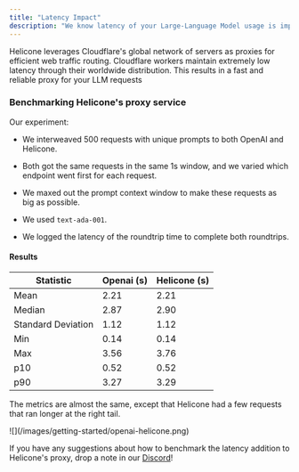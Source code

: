 ```yaml
---
title: "Latency Impact"
description: "We know latency of your Large-Language Model usage is important to your application's success, that's why we designed Helicone to impact latency as little as possible."
---
```


Helicone leverages Cloudflare's global network of servers as proxies for
efficient web traffic routing. Cloudflare workers maintain extremely low latency
through their worldwide distribution. This results in a fast and reliable proxy
for your LLM requests

### Benchmarking Helicone's proxy service

Our experiment:

- We interweaved 500 requests with unique prompts to both OpenAI and Helicone.

- Both got the same requests in the same 1s window, and we varied which endpoint
  went first for each request.

- We maxed out the prompt context window to make these requests as big as
  possible.

- We used `text-ada-001`.

- We logged the latency of the roundtrip time to complete both roundtrips.

#### Results

| Statistic          | Openai (s) | Helicone (s) |
| ------------------ | ---------- | ------------ |
| Mean               | 2.21       | 2.21         |
| Median             | 2.87       | 2.90         |
| Standard Deviation | 1.12       | 1.12         |
| Min                | 0.14       | 0.14         |
| Max                | 3.56       | 3.76         |
| p10                | 0.52       | 0.52         |
| p90                | 3.27       | 3.29         |

The metrics are almost the same, except that Helicone had a few requests that
ran longer at the right tail.

<Frame>![](/images/getting-started/openai-helicone.png)</Frame>

If you have any suggestions about how to benchmark the latency addition to
Helicone's proxy, drop a note in our [Discord](https://discord.gg/zsSTcH2qhG)!
